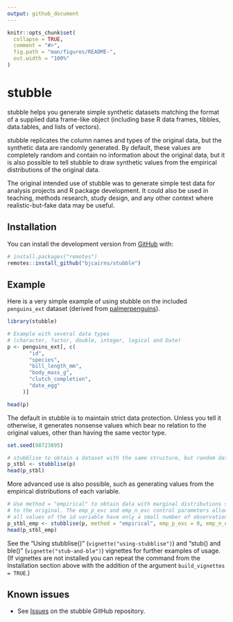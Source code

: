 ```yaml
---
output: github_document
---
```


<!-- README.md is generated from README.Rmd. Please edit that file -->

```r
knitr::opts_chunk$set(
  collapse = TRUE,
  comment = "#>",
  fig.path = "man/figures/README-",
  out.width = "100%"
)
```

# stubble

<!-- badges: start -->
<!-- badges: end -->

stubble helps you generate simple synthetic datasets matching the format of a supplied data frame-like object (including base R data frames, tibbles, data.tables, and lists of vectors). 

stubble replicates the column names and types of the original data, but the synthetic data are randomly generated. By default, these values are completely random and contain no information about the original data, but it is also possible to tell stubble to draw synthetic values from the empirical distributions of the original data. 

The original intended use of stubble was to generate simple test data for analysis projects and R package development. It could also be used in teaching, methods research, study design, and any other context where realistic-but-fake data may be useful.

## Installation

You can install the development version from [GitHub](https://github.com/) with:

``` r
# install.packages("remotes")
remotes::install_github("bjcairns/stubble")
```
## Example

Here is a very simple example of using stubble on the included `penguins_ext` dataset (derived from [palmerpenguins](https://github.com/allisonhorst/palmerpenguins)). 

```r
library(stubble)

# Example with several data types 
# (character, factor, double, integer, logical and Date)
p <- penguins_ext[, c(
       "id", 
       "species", 
       "bill_length_mm", 
       "body_mass_g", 
       "clutch_completion", 
       "date_egg"
     )]

head(p)
```

The default in stubble is to maintain strict data protection. Unless you tell it otherwise, it generates nonsense values which bear no relation to the original values, other than having the same vector type.

``` r
set.seed(98723895)
```

```r

# stubblise to obtain a dataset with the same structure, but random data
p_stbl <- stubblise(p)
head(p_stbl)
```

More advanced use is also possible, such as generating values from the empirical distributions of each variable.

```r

# Use method = "empirical" to obtain data with marginal distributions similar 
# to the original. The emp_p_exc and emp_n_exc control parameters allow that 
# all values of the id variable have only a small number of observations.
p_stbl_emp <- stubblise(p, method = "empirical", emp_p_exc = 0, emp_n_exc = 0)
head(p_stbl_emp)
```

See the "Using stubblise()" (`vignette("using-stubblise")`) and "stub() and ble()" (`vignette("stub-and-ble")`) vignettes for further examples of usage. (If vignettes are not installed you can repeat the command from the Installation section above with the addition of the argument `build_vignettes = TRUE`.)

## Known issues

* See [Issues](https://github.com/bjcairns/stubble/issues) on the stubble GitHub repository.
